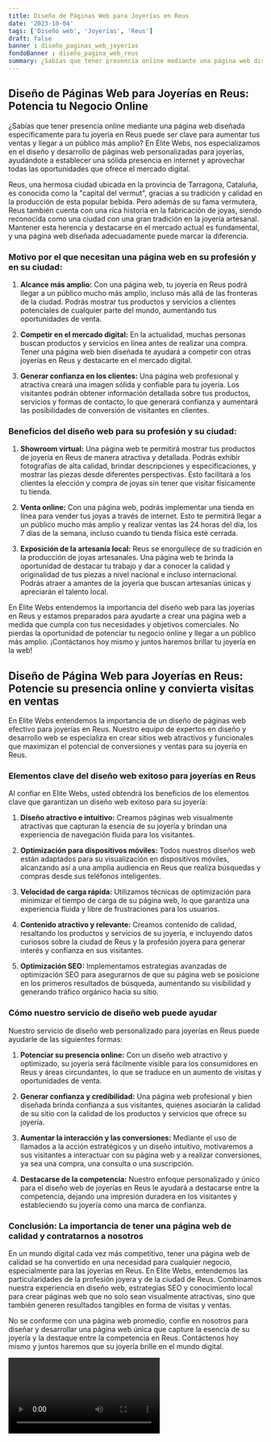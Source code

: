 ```yaml
---
title: Diseño de Páginas Web para Joyerías en Reus
date: '2023-10-04'
tags: ['Diseño web', 'Joyerías', 'Reus']
draft: false
banner : diseño_paginas_web_joyerías
fondoBanner : diseño_pagina_web_reus
summary: ¿Sabías que tener presencia online mediante una página web diseñada específicamente para tu joyería en Reus puede ser clave para aumentar tus ventas y llegar a un público más amplio? En Élite Webs, nos especializamos en el diseño y desarrollo de páginas web personalizadas para joyerías, ayudándote a establecer una sólida presencia en internet y aprovechar todas las oportunidades que ofrece el mercado digital.
---
```


## Diseño de Páginas Web para Joyerías en Reus: Potencia tu Negocio Online

¿Sabías que tener presencia online mediante una página web diseñada específicamente para tu joyería en Reus puede ser clave para aumentar tus ventas y llegar a un público más amplio? En Élite Webs, nos especializamos en el diseño y desarrollo de páginas web personalizadas para joyerías, ayudándote a establecer una sólida presencia en internet y aprovechar todas las oportunidades que ofrece el mercado digital.

Reus, una hermosa ciudad ubicada en la provincia de Tarragona, Cataluña, es conocida como la "capital del vermut", gracias a su tradición y calidad en la producción de esta popular bebida. Pero además de su fama vermutera, Reus también cuenta con una rica historia en la fabricación de joyas, siendo reconocida como una ciudad con una gran tradición en la joyería artesanal. Mantener esta herencia y destacarse en el mercado actual es fundamental, y una página web diseñada adecuadamente puede marcar la diferencia.

### Motivo por el que necesitan una página web en su profesión y en su ciudad:

1. **Alcance más amplio:** Con una página web, tu joyería en Reus podrá llegar a un público mucho más amplio, incluso más allá de las fronteras de la ciudad. Podrás mostrar tus productos y servicios a clientes potenciales de cualquier parte del mundo, aumentando tus oportunidades de venta.

2. **Competir en el mercado digital:** En la actualidad, muchas personas buscan productos y servicios en línea antes de realizar una compra. Tener una página web bien diseñada te ayudará a competir con otras joyerías en Reus y destacarte en el mercado digital.

3. **Generar confianza en los clientes:** Una página web profesional y atractiva creará una imagen sólida y confiable para tu joyería. Los visitantes podrán obtener información detallada sobre tus productos, servicios y formas de contacto, lo que generará confianza y aumentará las posibilidades de conversión de visitantes en clientes.

### Beneficios del diseño web para su profesión y su ciudad:

1. **Showroom virtual:** Una página web te permitirá mostrar tus productos de joyería en Reus de manera atractiva y detallada. Podrás exhibir fotografías de alta calidad, brindar descripciones y especificaciones, y mostrar las piezas desde diferentes perspectivas. Esto facilitará a los clientes la elección y compra de joyas sin tener que visitar físicamente tu tienda.

2. **Venta online:** Con una página web, podrás implementar una tienda en línea para vender tus joyas a través de internet. Esto te permitirá llegar a un público mucho más amplio y realizar ventas las 24 horas del día, los 7 días de la semana, incluso cuando tu tienda física esté cerrada.

3. **Exposición de la artesanía local:** Reus se enorgullece de su tradición en la producción de joyas artesanales. Una página web te brinda la oportunidad de destacar tu trabajo y dar a conocer la calidad y originalidad de tus piezas a nivel nacional e incluso internacional. Podrás atraer a amantes de la joyería que buscan artesanías únicas y apreciarán el talento local.

En Élite Webs entendemos la importancia del diseño web para las joyerías en Reus y estamos preparados para ayudarte a crear una página web a medida que cumpla con tus necesidades y objetivos comerciales. No pierdas la oportunidad de potenciar tu negocio online y llegar a un público más amplio. ¡Contáctanos hoy mismo y juntos haremos brillar tu joyería en la web!

<GifSeo />

<Cta />

## Diseño de Página Web para Joyerías en Reus: Potencie su presencia online y convierta visitas en ventas

En Elite Webs entendemos la importancia de un diseño de páginas web efectivo para joyerías en Reus. Nuestro equipo de expertos en diseño y desarrollo web se especializa en crear sitios web atractivos y funcionales que maximizan el potencial de conversiones y ventas para su joyería en Reus.

### Elementos clave del diseño web exitoso para joyerías en Reus

Al confiar en Elite Webs, usted obtendrá los beneficios de los elementos clave que garantizan un diseño web exitoso para su joyería:

1. **Diseño atractivo e intuitivo:** Creamos páginas web visualmente atractivas que capturan la esencia de su joyería y brindan una experiencia de navegación fluida para los visitantes.

2. **Optimización para dispositivos móviles:** Todos nuestros diseños web están adaptados para su visualización en dispositivos móviles, alcanzando así a una amplia audiencia en Reus que realiza búsquedas y compras desde sus teléfonos inteligentes.

3. **Velocidad de carga rápida:** Utilizamos técnicas de optimización para minimizar el tiempo de carga de su página web, lo que garantiza una experiencia fluida y libre de frustraciones para los usuarios.

4. **Contenido atractivo y relevante:** Creamos contenido de calidad, resaltando los productos y servicios de su joyería, e incluyendo datos curiosos sobre la ciudad de Reus y la profesión joyera para generar interés y confianza en sus visitantes.

5. **Optimización SEO:** Implementamos estrategias avanzadas de optimización SEO para asegurarnos de que su página web se posicione en los primeros resultados de búsqueda, aumentando su visibilidad y generando tráfico orgánico hacia su sitio.

### Cómo nuestro servicio de diseño web puede ayudar

Nuestro servicio de diseño web personalizado para joyerías en Reus puede ayudarle de las siguientes formas:

1. **Potenciar su presencia online:** Con un diseño web atractivo y optimizado, su joyería será fácilmente visible para los consumidores en Reus y áreas circundantes, lo que se traduce en un aumento de visitas y oportunidades de venta.

2. **Generar confianza y credibilidad:** Una página web profesional y bien diseñada brinda confianza a sus visitantes, quienes asociarán la calidad de su sitio con la calidad de los productos y servicios que ofrece su joyería.

3. **Aumentar la interacción y las conversiones:** Mediante el uso de llamados a la acción estratégicos y un diseño intuitivo, motivaremos a sus visitantes a interactuar con su página web y a realizar conversiones, ya sea una compra, una consulta o una suscripción.

4. **Destacarse de la competencia:** Nuestro enfoque personalizado y único para el diseño web de joyerías en Reus le ayudará a destacarse entre la competencia, dejando una impresión duradera en los visitantes y estableciendo su joyería como una marca de confianza.

### Conclusión: La importancia de tener una página web de calidad y contratarnos a nosotros

En un mundo digital cada vez más competitivo, tener una página web de calidad se ha convertido en una necesidad para cualquier negocio, especialmente para las joyerías en Reus. En Elite Webs, entendemos las particularidades de la profesión joyera y de la ciudad de Reus. Combinamos nuestra experiencia en diseño web, estrategias SEO y conocimiento local para crear páginas web que no solo sean visualmente atractivas, sino que también generen resultados tangibles en forma de visitas y ventas.

No se conforme con una página web promedio, confíe en nosotros para diseñar y desarrollar una página web única que capture la esencia de su joyería y la destaque entre la competencia en Reus. Contáctenos hoy mismo y juntos haremos que su joyería brille en el mundo digital.

<Video />

<CtaBot job='Joyerías' city='Reus'/>

<Gmaps query='Reus+españa+maps' />